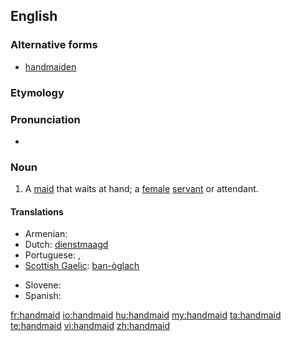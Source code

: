 ==English==

===Alternative forms===
* [[handmaiden]]

===Etymology===
{{compound|hand|maid}}

{{etystub}}

===Pronunciation===
* {{a|US}} {{IPA|/ˈhændˌmeɪd/}}

===Noun===
{{en-noun}}

# A [[maid]] that waits at hand; a [[female]] [[servant]] or attendant.

====Translations====
{{trans-top|maid that waits at hand}}
* Armenian: {{t-|hy|աղախին|tr=aġaxin}}
* Dutch: [[dienstmaagd]]
* Portuguese: {{t+|pt|empregada|f}},  {{t|pt|donzela|f}}
* [[Scottish Gaelic]]: [[ban-òglach]] {{f}}
{{trans-mid}}
* Slovene: {{t|sl|služkinja|f}}
* Spanish: {{t+|es|azafata}}
{{trans-bottom}}

[[fr:handmaid]]
[[io:handmaid]]
[[hu:handmaid]]
[[my:handmaid]]
[[ta:handmaid]]
[[te:handmaid]]
[[vi:handmaid]]
[[zh:handmaid]]
